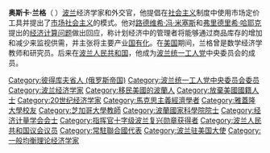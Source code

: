 {{Unreferenced|time=2020-10-28T09:08:27+00:00}}
{{Infobox economist
|name = Oskar R. Lange
|school_tradition = [[Neo-Marxian_economics|Neo-Marxian economics]]<ref>Bruce Williams, ''Making and Breaking Universities'', Macleay Press, p. 103.</ref>
|image = Oskar_Lange_20-65.jpg
|caption    = Oskar Lange
|birth_date = 27 July 1904
|birth_place = [[Tomaszów_Mazowiecki|Tomaszów Mazowiecki]], [[Congress_Poland|Congress Poland]]
|death_date  = {{Death date and age|1965|10|2|1904|7|27|df=yes}}
|death_place = [[London|London]], [[United_Kingdom|United Kingdom]]
|nationality = [[Poles|Polish]]
|field = [[Political_economy|Political economy]]
|influences = {{flatlist|
* [[Marx|Marx]]
* [[Vilfredo_Pareto|Pareto]]
* [[Léon_Walras|Walras]]
* [[Ludwig_von_Mises|Mises]]
}}}}
'''奥斯卡·兰格'''（{{lang-en|Oskar Ryszard Lange}}  {{bd|1904年|7月27日|1965年|10月2日}}）[[波兰|波兰]]经济学家和外交官，他提倡在[[社会主义|社会主义]]制度中使用市场定价工具并提出了[[市场社会主义|市场社会主义]]的模式。他对[[路德维希·冯·米塞斯|路德维希·冯·米塞斯]]和[[弗里德里希·哈耶克|弗里德里希·哈耶克]]提出的[[经济计算问题|经济计算问题]]做出回应，称计划经济中的管理者将能够通过商品库存的增加和减少来监视供需，并主张将主要产业[[国有化|国有化]]。在[[美国|美国]]期间，兰格曾是数学经济学教师和研究员。后来在[[波兰人民共和国|波兰人民共和国]]，他成为[[波兰统一工人党|波兰统一工人党]]中央委员会的成员。

{{经济学}}
{{DEFAULTSORT: Lange, Oskar}}
[[Category:彼得库夫省人_(俄罗斯帝国)|Category:彼得库夫省人 (俄罗斯帝国)]]
[[Category:波兰统一工人党中央委员会委员|Category:波兰统一工人党中央委员会委员]]
[[Category:波兰经济学家|Category:波兰经济学家]]
[[Category:移民美國的波蘭人|Category:移民美國的波蘭人]]
[[Category:放棄美國國籍人士|Category:放棄美國國籍人士]]
[[Category:20世纪经济学家|Category:20世纪经济学家]]
[[Category:馬克思主義經濟學者|Category:馬克思主義經濟學者]]
[[Category:雅蓋隆大學校友|Category:雅蓋隆大學校友]]
[[Category:芝加哥大學教師|Category:芝加哥大學教師]]
[[Category:波蘭國家科學院院士|Category:波蘭國家科學院院士]]
[[Category:经济计量学会会士|Category:经济计量学会会士]]
[[Category:指挥官十字级波兰复兴勋章获得者|Category:指挥官十字级波兰复兴勋章获得者]]
[[Category:波兰人民共和国议会议员|Category:波兰人民共和国议会议员]]
[[Category:常駐聯合國代表|Category:常駐聯合國代表]]
[[Category:波兰驻美国大使|Category:波兰驻美国大使]]
[[Category:一般均衡理论经济学家|Category:一般均衡理论经济学家]]